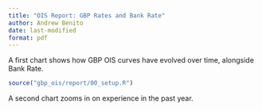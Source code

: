 ```yaml
---
title: "OIS Report: GBP Rates and Bank Rate"
author: Andrew Benito
date: last-modified  
format: pdf
---
```


A first chart shows how GBP OIS curves have evolved over time, alongside Bank Rate.

```r
source("gbp_ois/report/00_setup.R")

```


A second chart zooms in on experience in the past year.


```r

```
